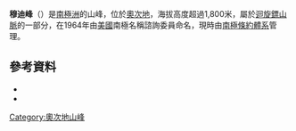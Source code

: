 {{coord|78|22|S|158|35|E|source:GNIS|display=title}}

'''穆迪峰'''（{{lang-en|Moody Peak}}）是[[南極洲|南極洲]]的山峰，位於[[奧次地|奧次地]]，海拔高度超過1,800米，屬於[[迴旋鏢山脈|迴旋鏢山脈]]的一部分，在1964年由[[美國|美國]]南極名稱諮詢委員命名，現時由[[南極條約體系|南極條約體系]]管理。

==參考資料==
*{{cite gnis | type = antarid | id = 10198| name = Moody Peak| accessdate = 2013-11-04}}
*{{usgs-gazetteer|id=10198}}

{{DEFAULTSORT:Moody Peak}}
[[Category:奧次地山峰|Category:奧次地山峰]]


{{OatesLand-geo-stub}}